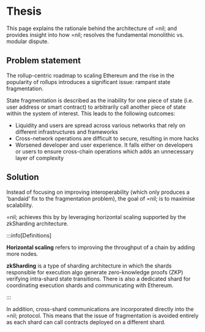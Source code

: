 # Thesis

This page explains the rationale behind the architecture of =nil; and provides insight into how =nil; resolves the fundamental monolithic vs. modular dispute.

## Problem statement

The rollup-centric roadmap to scaling Ethereum and the rise in the popularity of rollups introduces a significant issue: rampant state fragmentation.

State fragmentation is described as the inability for one piece of state (i.e. user address or smart contract) to arbitrarily call another piece of state within the system of interest. This leads to the following outcomes:

* Liquidity and users are spread across various networks that rely on different infrastructures and frameworks
* Cross-network operations are difficult to secure, resulting in more hacks
* Worsened developer and user experience. It falls either on developers or users to ensure cross-chain operations which adds an unnecessary layer of complexity

## Solution

Instead of focusing on improving interoperability (which only produces a 'bandaid' fix to the fragmentation problem), the goal of =nil; is to maximise scalability.

=nil; achieves this by by leveraging horizontal scaling supported by the zkSharding architecture.

:::info[Definitions]

**Horizontal scaling** refers to improving the throughput of a chain by adding more nodes. 

**zkSharding** is a type of sharding architecture in which the shards responsible for execution algo generate zero-knowledge proofs (ZKP) verifying intra-shard state transitions. There is also a dedicated shard for coordinating execution shards and communicating with Ethereum.

:::

In addition, cross-shard communications are incorporated directly into the =nil; protocol. This means that the issue of fragmentation is avoided entirely as each shard can call contracts deployed on a different shard.